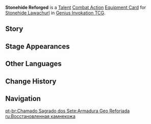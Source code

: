 {{Genius Invokation TCG Infobox
|id        = 226011
|image     = Stonehide Reforged Equipment Card.png
|type      = Equipment Card
|group     = Talent;Combat Action
|character = Stonehide Lawachurl
|skill     = Upa Shato
|effect    = '''Combat Action''': When your active character is '''Stonehide Lawachurl''', equip this card.<br>After Stonehide Lawachurl equips this card, immediately use '''[[Upa Shato]]''' once.<br>When your Stonehide Lawachurl, who has this card equipped, defeats an opposing character: Stonehide Lawachurl will re-attach '''Stonehide''' and '''Stone Force'''.
|matching  = 4
|element   = Geo
|energy    = 2
|source1   = Achieve victory within 4 Rounds in [[Genius Invokation TCG/Stage/Baobab/Stonehide Lawachurl's Rest|Stonehide Lawachurl's Rest]]
|source2   = Win with less than 2 characters defeated in [[Genius Invokation TCG/Stage/Baobab/Stonehide Lawachurl's Rest|Stonehide Lawachurl's Rest]]
}}
'''Stonehide Reforged''' is a [[Talent Card|Talent]] [[Combat Action Card|Combat Action]] [[Equipment Card]] for [[Stonehide Lawachurl (Character Card)|Stonehide Lawachurl]] in [[Genius Invokation TCG]].

==Story==
{{Description|An enduring force flows through that craggy form.|title=Forged From Rock}}

==Stage Appearances==
{{Genius Invokation TCG Stage Appearances}}

==Other Languages==
{{Other Languages
|en      = Stonehide Reforged
|zhs     = 重铸：岩盔
|zhs_rm  = Chóngzhù: Yánkuī
|zht     = 重鑄：岩盔
|zht_rm  = Chóngzhù: Yánkuī
|zh_tl   = 
|ja      = 鋳直し：岩兜
|ja_rm   = Inaoshi: Gantou{{Assumed}}
|ja_tl   = Recasting: Rock Helmet
|ko      = 재건: 바위 투구
|ko_tl   = Rebuild: Rock Helmet
|es      = Refundición: Geoarmadura
|es_tl   = Reforging: Geoarmor
|fr      = Peau-pierre reforgée
|fr_tl   = Reforged Stoneskin
|ru      = Восстановленная камнекожа
|ru_tl   = Rebuilt Stoneskin
|th      = Stonehide Reforged
|vi      = Đúc Lại: Nón Nham
|vi_tl   = 
|de      = Erneut gehärtet: Steinhaut
|de_tl   = Hardened Anew: Stoneskin
|id      = Stonehide Reforged
|pt      = Armadura Geo Reforjada
|pt_tl   = 
|tr      = Yeniden Dövülmüş Taş Sırt
|tr_tl   = 
|it      = Mantodipietra riforgiato
|it_tl   = Reforged Mantleofstone
}}

==Change History==
{{Change History|3.3}}

==Navigation==
{{Genius Invokation TCG Navbox|Equipment Card}}

[[pt-br:Chamado Sagrado dos Sete:Armadura Geo Reforjada]]
[[ru:Восстановленная камнекожа]]